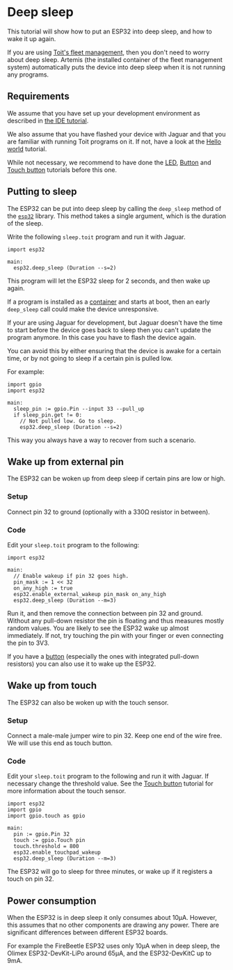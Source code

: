 # Deep sleep
This tutorial will show how to put an ESP32 into deep sleep, and how
to wake it up again.

<Note>

If you are using [Toit's fleet management](../../getstarted/fleet), then
you don't need to worry about deep sleep. Artemis (the installed
container of the fleet management system) automatically puts the device
into deep sleep when it is not running any programs.

</Note>

## Requirements
We assume that you have set up your development environment as described
in [the IDE tutorial](../../setup/ide).

We also assume that you have flashed your device with Jaguar and that
you are familiar with running Toit programs on it.
If not, have a look at the [Hello world](../../setup/firstprogram) tutorial.

While not necessary, we recommend to have done the [LED](../led),
[Button](../button) and [Touch button](../touch) tutorials before this one.

## Putting to sleep
The ESP32 can be put into deep sleep by calling the `deep_sleep` method of
the [`esp32`](https://libs.toit.io/esp32/library-summary) library. This method
takes a single argument, which is the duration of the sleep.

Write the following `sleep.toit` program and run it with Jaguar.

```toit
import esp32

main:
  esp32.deep_sleep (Duration --s=2)
```
This program will let the ESP32 sleep for 2 seconds, and then wake up again.

<Note type="warning">

If a program is installed as a [container](../../containers)
and starts at boot, then an early `deep_sleep` call could make the
device unresponsive.

If your are using Jaguar for development, but Jaguar doesn't have the time
to start before the device goes back to sleep then you can't update the
program anymore. In this case you have to flash the device again.

You can avoid this by either ensuring that the device is awake for
a certain time, or by not going to sleep if a certain pin is
pulled low.

For example:

```toit
import gpio
import esp32

main:
  sleep_pin := gpio.Pin --input 33 --pull_up
  if sleep_pin.get != 0:
    // Not pulled low. Go to sleep.
    esp32.deep_sleep (Duration --s=2)
```

This way you always have a way to recover from such a scenario.

</Note>

## Wake up from external pin
The ESP32 can be woken up from deep sleep if certain pins are low or high.

### Setup
Connect pin 32 to ground (optionally with a 330Ω resistor in between).

### Code
Edit your `sleep.toit` program to the following:

```toit
import esp32

main:
  // Enable wakeup if pin 32 goes high.
  pin_mask := 1 << 32
  on_any_high := true
  esp32.enable_external_wakeup pin_mask on_any_high
  esp32.deep_sleep (Duration --m=3)
```

Run it, and then remove the connection between pin 32 and ground. Without
any pull-down resistor the pin is floating and thus measures mostly random
values. You are likely to see the ESP32 wake up almost immediately. If not,
try touching the pin with your finger or even connecting the pin to 3V3.

If you have a [button](../button) (especially the ones with integrated
pull-down resistors) you can also use it to wake up the ESP32.

## Wake up from touch
The ESP32 can also be woken up with the touch sensor.

### Setup
Connect a male-male jumper wire to pin 32. Keep one end of the wire
free. We will use this end as touch button.

### Code
Edit your `sleep.toit` program to the following and run it with Jaguar.
If necessary change the threshold value. See the [Touch button](../touch)
tutorial for more information about the touch sensor.

```toit
import esp32
import gpio
import gpio.touch as gpio

main:
  pin := gpio.Pin 32
  touch := gpio.Touch pin
  touch.threshold = 800
  esp32.enable_touchpad_wakeup
  esp32.deep_sleep (Duration --m=3)
```

The ESP32 will go to sleep for three minutes, or wake up if it
registers a touch on pin 32.

## Power consumption
When the ESP32 is in deep sleep it only consumes about 10µA. However,
this assumes that no other components are drawing any power. There are
significant differences between different ESP32 boards.

For example the FireBeetle ESP32 uses only 10µA when in deep sleep, the
Olimex ESP32-DevKit-LiPo around 65µA, and the ESP32-DevKitC up to 9mA.
